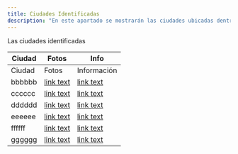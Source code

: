 ```yaml
---
title: Ciudades Identificadas
description: "En este apartado se mostrarán las ciudades ubicadas dentro de las zonas identificadas, además de información y fotos de las mismas."
---
```


Las ciudades identificadas 

| Ciudad | Fotos        | Info              |
| ------ | ------------ | ----------------- |
| Ciudad | Fotos        | Información       |
| bbbbbb | [link text](http://dev.nodeca.com)        | [link text](http://dev.nodeca.com)    |
| cccccc | [link text](http://dev.nodeca.com)        | [link text](http://dev.nodeca.com)    |
| dddddd | [link text](http://dev.nodeca.com)        | [link text](http://dev.nodeca.com)    |
| eeeeee | [link text](http://dev.nodeca.com)        | [link text](http://dev.nodeca.com)    |
| ffffff | [link text](http://dev.nodeca.com)        | [link text](http://dev.nodeca.com)    |
| gggggg | [link text](http://dev.nodeca.com)        | [link text](http://dev.nodeca.com)    |

